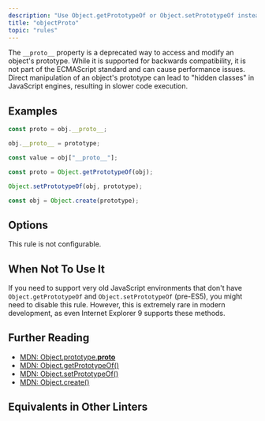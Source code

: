```yaml
---
description: "Use Object.getPrototypeOf or Object.setPrototypeOf instead of the deprecated __proto__ property."
title: "objectProto"
topic: "rules"
---
```



<RuleSummary plugin="ts" rule="objectProto" />

The `__proto__` property is a deprecated way to access and modify an object's prototype.
While it is supported for backwards compatibility, it is not part of the ECMAScript standard and can cause performance issues.
Direct manipulation of an object's prototype can lead to "hidden classes" in JavaScript engines, resulting in slower code execution.

## Examples

<Tabs>
<TabItem label="❌ Incorrect">

```ts
const proto = obj.__proto__;

obj.__proto__ = prototype;

const value = obj["__proto__"];
```

</TabItem>
<TabItem label="✅ Correct">

```ts
const proto = Object.getPrototypeOf(obj);

Object.setPrototypeOf(obj, prototype);

const obj = Object.create(prototype);
```

</TabItem>
</Tabs>

## Options

This rule is not configurable.

## When Not To Use It

If you need to support very old JavaScript environments that don't have `Object.getPrototypeOf` and `Object.setPrototypeOf` (pre-ES5), you might need to disable this rule.
However, this is extremely rare in modern development, as even Internet Explorer 9 supports these methods.

## Further Reading

- [MDN: Object.prototype.**proto**](https://developer.mozilla.org/en-US/docs/Web/JavaScript/Reference/Global_Objects/Object/proto)
- [MDN: Object.getPrototypeOf()](https://developer.mozilla.org/en-US/docs/Web/JavaScript/Reference/Global_Objects/Object/getPrototypeOf)
- [MDN: Object.setPrototypeOf()](https://developer.mozilla.org/en-US/docs/Web/JavaScript/Reference/Global_Objects/Object/setPrototypeOf)
- [MDN: Object.create()](https://developer.mozilla.org/en-US/docs/Web/JavaScript/Reference/Global_Objects/Object/create)

## Equivalents in Other Linters

<RuleEquivalents pluginId="ts" ruleId="objectProto" />
